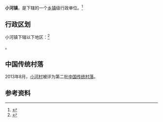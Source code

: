 {{中国乡级行政区|42/09/21/103/000
| 电话区号 = 712
}}

'''小河镇'''，是{{PRC admin/fullname|42/09/21/103/000|3}}下辖的一个[[乡镇|乡镇]]级行政单位。<ref>{{PRC admin/ref sgc|{{PRC admin/parent|42/09/21/103/000}}}}</ref>

== 行政区划 ==

小河镇下辖以下地区：<ref>{{PRC admin/ref sgc|42/09/21/103/000}}</ref>

{{PRC admin/children|42/09/21/103/000}}。

==中国传统村落==
2013年8月，[[小河村|小河村]]被评为第二批[[中国传统村落|中国传统村落]]。

== 参考资料 ==

{{reflist}}

{{行政区划小作品}}
{{PRC admin/navcat|42/09/21/103/000}}